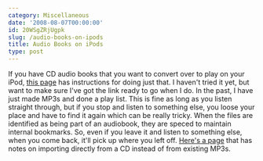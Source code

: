 ```yaml
---
category: Miscellaneous
date: '2008-08-07T00:00:00'
id: 20WSgZRjUgpk
slug: /audio-books-on-ipods
title: Audio Books on iPods
type: post
---
```


If you have CD audio books that you want to convert over to play on
your iPod,
[this page](http://www.dagondesign.com/articles/turning-mp3-audiobooks-into-ipod-audiobooks/)
has instructions for doing just that. I haven't tried it yet, but
want to make sure I've got the link ready to go when I do. In the
past, I have just made MP3s and done a play list. This is fine as
long as you listen straight through, but if you stop and listen to
something else, you loose your place and have to find it again
which can be really tricky. When the files are identified as being
part of an audiobook, they are speced to maintain internal
bookmarks. So, even if you leave it and listen to something else,
when you come back, it'll pick up where you left off.
[Here's a page](http://oakroadsystems.com/genl/itunsabk.htm) that
has notes on importing directly from a CD instead of from existing
MP3s.